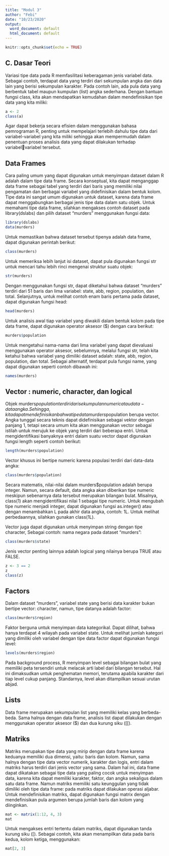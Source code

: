 ---
title: "Modul 3"
author: "Febi"
date: "10/23/2020"
output:
  word_document: default
  html_document: default
---

```{r setup, include=FALSE}
knitr::opts_chunk$set(echo = TRUE)
```

## C. Dasar Teori

Variasi tipe data pada R memfasilitasi keberagaman jenis variabel data. Sebagai contoh, terdapat 
data yang terdiri dari sekumpulan angka dan data lain yang berisi sekumpulan karakter. Pada 
contoh lain, ada pula data yang berbentuk tabel maupun kumpulan (list) angka sederhana. 
Dengan bantuan fungsi class, kita akan mendapatkan kemudahan dalam mendefinisikan tipe 
data yang kita miliki: 

```{r}
a <- 2 
class(a)
```

Agar dapat bekerja secara efisien dalam menggunakan bahasa pemrograman R, penting untuk 
mempelajari terlebih dahulu tipe data dari variabel-variabel yang kita miliki sehingga akan 
mempermudah dalam penentuan proses analisis data yang dapat dilakukan terhadap variabelvariabel tersebut.

## Data Frames
Cara paling umum yang dapat digunakan untuk menyimpan dataset dalam R adalah dalam tipe data frame. Secara konseptual, kita dapat menganggap data frame sebagai tabel yang terdiri dari 
baris yang memiliki nilai pengamatan dan berbagai variabel yang didefinisikan dalam bentuk 
kolom. Tipe data ini sangat umum digunakan untuk dataset, karena data frame dapat 
menggabungkan berbagai jenis tipe data dalam satu objek. Untuk memahami tipe data frame, 
silahkan mengakses contoh dataset pada library(dslabs) dan pilih dataset “murders” 
menggunakan fungsi data:

```{r}
library(dslabs) 
data(murders)
```

Untuk memastikan bahwa dataset tersebut tipenya adalah data frame, dapat digunakan perintah 
berikut:

```{r}
class(murders) 
```

Untuk memeriksa lebih lanjut isi dataset, dapat pula digunakan fungsi str untuk mencari tahu 
lebih rinci mengenai struktur suatu objek:

```{r}
str(murders)
```

Dengan menggunakan fungsi str, dapat diketahui bahwa dataset “murders” terdiri dari 51 baris 
dan lima variabel: state, abb, region, population, dan total. Selanjutnya, untuk melihat contoh 
enam baris pertama pada dataset, dapat digunakan fungsi head:

```{r}
head(murders) 
```

Untuk analisis awal tiap variabel yang diwakili dalam bentuk kolom pada tipe data frame, dapat 
digunakan operator aksesor ($) dengan cara berikut:

```{r}
murders$population 
```

Untuk mengetahui nama-nama dari lima variabel yang dapat dievaluasi menggunakan operator 
aksesor, sebelumnya, melalui fungsi str, telah kita ketahui bahwa variabel yang dimiliki dataset
adalah: state, abb, region, population, dan total. Sebagai alternatif, terdapat pula fungsi name,
yang dapat digunakan seperti contoh dibawah ini:

```{r}
names(murders) 
```

## Vector : numeric, character, dan logical 

Objek murders$population terdiri dari sekumpulan numeric atau data-data angka. Sehingga, 
kita dapat mendefinisikan bahwa tipe data murders$population berupa vector. Angka tunggal 
secara teknis dapat didefinisikan sebagai vektor dengan panjang 1, tetapi secara umum kita akan 
menggunakan vector sebagai istilah untuk merujuk ke objek yang terdiri dari beberapa entri. 
Untuk mengidentifikasi banyaknya entri dalam suatu vector dapat digunakan fungsi length
seperti contoh berikut:

```{r}
length(murders$population) 
```

Vector khusus ini bertipe numeric karena populasi terdiri dari data-data angka:

```{r}
class(murders$population) 
```

Secara matematis, nilai-nilai dalam murders$population adalah berupa integer. Namun, 
secara default, data angka akan diberikan tipe numeric meskipun sebenarnya data tersebut 
merupakan bilangan bulat. Misalnya, class(1) akan mengidentifikasi nilai 1 sebagai tipe 
numeric. Untuk mengubah tipe numeric menjadi integer, dapat digunakan fungsi as.integer()
atau dengan menambahkan L pada akhir data angka, contoh: 1L. Untuk melihat perbedaannya, 
silahkan gunakan class(1L).

Vector juga dapat digunakan untuk menyimpan string dengan tipe character, Sebagai contoh: 
nama negara pada dataset “murders”:

```{r}
class(murders$state) 
```

Jenis vector penting lainnya adalah logical yang nilainya berupa TRUE atau FALSE.

```{r}
z <- 3 == 2 
z 
class(z) 
```

## Factors 
Dalam dataset “murders”, variabel state yang berisi data karakter bukan bertipe vector: character, 
namun, tipe datanya adalah factor:

```{r}
class(murders$region) 
```

Faktor berguna untuk menyimpan data kategorikal. Dapat dilihat, bahwa hanya terdapat 4 wilayah 
pada variabel state. Untuk melihat jumlah kategori yang dimiliki oleh variabel dengan tipe data 
factor dapat digunakan fungsi level:

```{r}
levels(murders$region) 
```

Pada background process, R menyimpan level sebagai bilangan bulat yang memiliki peta 
tersendiri untuk melacak arti label dari bilangan tersebut. Hal ini dimaksudkan untuk 
penghematan memori, terutama apabila karakter dari tiap level cukup panjang. Standarnya, level 
akan ditampilkan sesuai urutan abjad.

## Lists
Data frame merupakan sekumpulan list yang memiliki kelas yang berbeda-beda. Sama halnya
dengan data frame, analisis list dapat dilakukan dengan menggunakan operator aksesor ($) dan 
dua kurung siku ([[).

## Matriks
Matriks merupakan tipe data yang mirip dengan data frame karena keduanya memiliki dua 
dimensi, yaitu: baris dan kolom. Namun, sama halnya dengan tipe data vector numerik, karakter 
dan logis, entri dalam matriks harus terdiri dari jenis vector yang sama. Dalam hal ini, data frame
dapat dikatakan sebagai tipe data yang paling cocok untuk menyimpan data, karena kita dapat 
memiliki karakter, faktor, dan angka sekaligus dalam satu data frame. Namun matriks memiliki 
satu keunggulan yang tidak dimiliki oleh tipe data frame: pada matriks dapat dilakukan operasi 
aljabar. 
Untuk mendefinisikan matriks, dapat digunakan fungsi matrix dengan mendefinisikan pula 
argumen berupa jumlah baris dan kolom yang diinginkan.

```{r}
mat <- matrix(1:12, 4, 3) 
mat
```

Untuk mengakses entri tertentu dalam matriks, dapat digunakan tanda kurung siku ([). Sebagai 
contoh, kita akan menampilkan data pada baris kedua, kolom ketiga, menggunakan:

```{r}
mat[2, 3] 
```